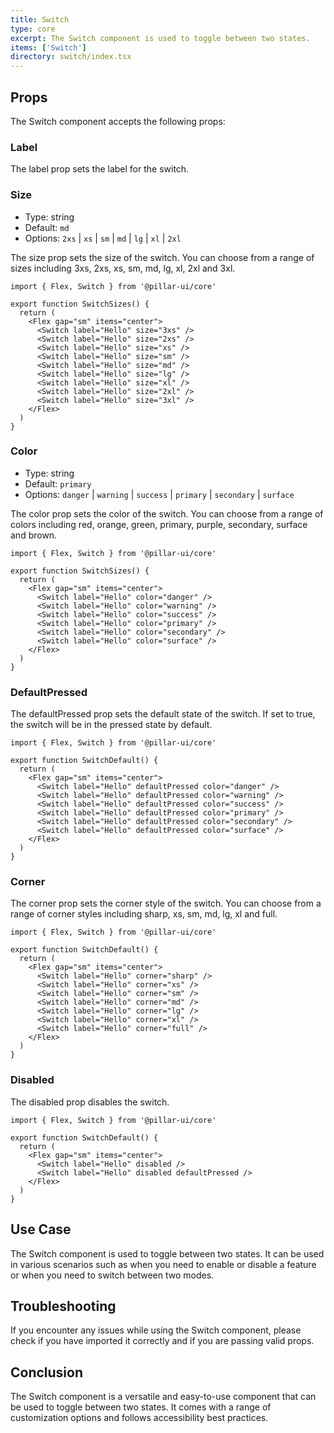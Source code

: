 ```yaml
---
title: Switch
type: core
excerpt: The Switch component is used to toggle between two states.
items: ['Switch']
directory: switch/index.tsx
---
```


## Props

The Switch component accepts the following props:

### Label

The label prop sets the label for the switch.

### Size

- Type: string
- Default: `md`
- Options: `2xs` | `xs` | `sm` | `md` | `lg` | `xl` | `2xl`

The size prop sets the size of the switch. You can choose from a range of sizes including 3xs, 2xs, xs, sm, md, lg, xl, 2xl and 3xl.

<SwitchSizes />

```tsx showLineNumbers title="Switch.tsx"
import { Flex, Switch } from '@pillar-ui/core'

export function SwitchSizes() {
  return (
    <Flex gap="sm" items="center">
      <Switch label="Hello" size="3xs" />
      <Switch label="Hello" size="2xs" />
      <Switch label="Hello" size="xs" />
      <Switch label="Hello" size="sm" />
      <Switch label="Hello" size="md" />
      <Switch label="Hello" size="lg" />
      <Switch label="Hello" size="xl" />
      <Switch label="Hello" size="2xl" />
      <Switch label="Hello" size="3xl" />
    </Flex>
  )
}
```

### Color

- Type: string
- Default: `primary`
- Options: `danger` | `warning` | `success` | `primary` | `secondary` | `surface`

The color prop sets the color of the switch. You can choose from a range of colors including red, orange, green, primary, purple, secondary, surface and brown.

<SwitchColors />

```tsx showLineNumbers title="Switch.tsx"
import { Flex, Switch } from '@pillar-ui/core'

export function SwitchSizes() {
  return (
    <Flex gap="sm" items="center">
      <Switch label="Hello" color="danger" />
      <Switch label="Hello" color="warning" />
      <Switch label="Hello" color="success" />
      <Switch label="Hello" color="primary" />
      <Switch label="Hello" color="secondary" />
      <Switch label="Hello" color="surface" />
    </Flex>
  )
}
```

### DefaultPressed

The defaultPressed prop sets the default state of the switch. If set to true, the switch will be in the pressed state by default.

<SwitchDefaultPressed />

```tsx showLineNumbers title="Switch.tsx"
import { Flex, Switch } from '@pillar-ui/core'

export function SwitchDefault() {
  return (
    <Flex gap="sm" items="center">
      <Switch label="Hello" defaultPressed color="danger" />
      <Switch label="Hello" defaultPressed color="warning" />
      <Switch label="Hello" defaultPressed color="success" />
      <Switch label="Hello" defaultPressed color="primary" />
      <Switch label="Hello" defaultPressed color="secondary" />
      <Switch label="Hello" defaultPressed color="surface" />
    </Flex>
  )
}
```

### Corner

The corner prop sets the corner style of the switch. You can choose from a range of corner styles including sharp, xs, sm, md, lg, xl and full.

<SwitchCorners />

```tsx showLineNumbers title="Switch.tsx"
import { Flex, Switch } from '@pillar-ui/core'

export function SwitchDefault() {
  return (
    <Flex gap="sm" items="center">
      <Switch label="Hello" corner="sharp" />
      <Switch label="Hello" corner="xs" />
      <Switch label="Hello" corner="sm" />
      <Switch label="Hello" corner="md" />
      <Switch label="Hello" corner="lg" />
      <Switch label="Hello" corner="xl" />
      <Switch label="Hello" corner="full" />
    </Flex>
  )
}
```

### Disabled

The disabled prop disables the switch.

<SwitchDisabled />

```tsx showLineNumbers title="Switch.tsx"
import { Flex, Switch } from '@pillar-ui/core'

export function SwitchDefault() {
  return (
    <Flex gap="sm" items="center">
      <Switch label="Hello" disabled />
      <Switch label="Hello" disabled defaultPressed />
    </Flex>
  )
}
```

## Use Case

The Switch component is used to toggle between two states. It can be used in various scenarios such as when you need to enable or disable a feature or when you need to switch between two modes.

## Troubleshooting

If you encounter any issues while using the Switch component, please check if you have imported it correctly and if you are passing valid props.

## Conclusion

The Switch component is a versatile and easy-to-use component that can be used to toggle between two states. It comes with a range of customization options and follows accessibility best practices.
